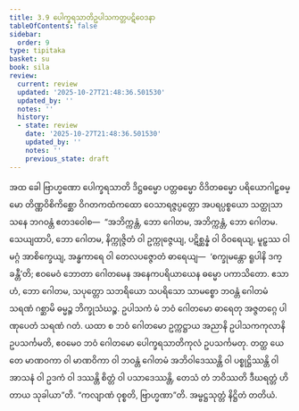 ```yaml
---
title: 3.9 ပေါက္ခရသာတိဥပါသကတ္တပဋိဝေဒနာ
tableOfContents: false
sidebar:
  order: 9
type: tipitaka
basket: su
book: sila
review:
  current: review
  updated: '2025-10-27T21:48:36.501530'
  updated_by: ''
  notes: ''
  history:
  - state: review
    date: '2025-10-27T21:48:36.501530'
    updated_by: ''
    notes: ''
    previous_state: draft
---
```



<ReviewStatus review={frontmatter.review} showDetails={true} />

<HypothesisAnnotation frontmatter={frontmatter} />

<DynamicBreadcrumb />

<Division number="299" book="sila" e="ch" v="6" p="102">

<Paragraph number="424" book="sila">
အထ ခေါ ဗြာဟ္မဏော ပေါက္ခရသာတိ ဒိဋ္ဌဓမ္မော ပတ္တဓမ္မော ဝိဒိတဓမ္မော ပရိယောဂါဠှဓမ္မော တိဏ္ဏဝိစိကိစ္ဆော ဝိဂတကထံကထော ဝေသာရဇ္ဇပ္ပတ္တော အပရပ္ပစ္စယော သတ္ထုသာသနေ ဘဂဝန္တံ ဧတဒဝေါစ—  “အဘိက္ကန္တံ, ဘော ဂေါတမ, အဘိက္ကန္တံ, ဘော ဂေါတမ. သေယျထာပိ, ဘော ဂေါတမ, နိက္ကုဇ္ဇိတံ ဝါ ဥက္ကုဇ္ဇေယျ, ပဋိစ္ဆန္နံ ဝါ ဝိဝရေယျ, မူဠှဿ ဝါ မဂ္ဂံ အာစိက္ခေယျ, အန္ဓကာရေ ဝါ တေလပဇ္ဇောတံ ဓာရေယျ—  ‘စက္ခုမန္တော ရူပါနိ ဒက္ခန္တီ’တိ; ဧဝမေဝံ ဘောတာ ဂေါတမေန အနေကပရိယာယေန ဓမ္မော ပကာသိတော. ဧသာဟံ, ဘော ဂေါတမ, သပုတ္တော သဘရိယော သပရိသော သာမစ္စော ဘဝန္တံ ဂေါတမံ သရဏံ ဂစ္ဆာမိ ဓမ္မဉ္စ ဘိက္ခုသံဃဉ္စ. ဥပါသကံ မံ ဘဝံ ဂေါတမော ဓာရေတု အဇ္ဇတဂ္ဂေ ပါဏုပေတံ သရဏံ ဂတံ. ယထာ စ ဘဝံ ဂေါတမော ဥက္ကဋ္ဌာယ အညာနိ ဥပါသကကုလာနိ ဥပသင်္ကမတိ, ဧဝမေဝ ဘဝံ ဂေါတမော ပေါက္ခရသာတိကုလံ ဥပသင်္ကမတု. တတ္ထ ယေ တေ မာဏဝကာ ဝါ မာဏဝိကာ ဝါ ဘဝန္တံ ဂေါတမံ အဘိဝါဒေဿန္တိ ဝါ ပစ္စုဋ္ဌိဿန္တိ ဝါ အာသနံ ဝါ ဥဒကံ ဝါ ဒဿန္တိ စိတ္တံ ဝါ ပသာဒေဿန္တိ, တေသံ တံ ဘဝိဿတိ ဒီဃရတ္တံ ဟိတာယ သုခါယာ”တိ. “ကလျာဏံ ဝုစ္စတိ, ဗြာဟ္မဏာ”တိ.

</Paragraph>
</Division>

<Paragraph number="425" type="center" book="sila">
အမ္ဗဋ္ဌသုတ္တံ နိဋ္ဌိတံ တတိယံ.
</Paragraph>